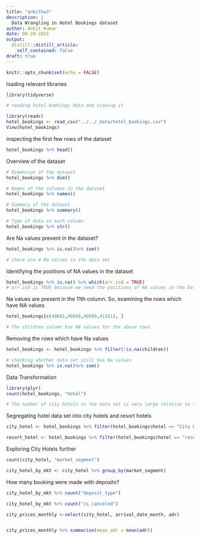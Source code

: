 ```yaml
---
title: "ankithw3"
description: |
  Data Wrangling in Hotel Bookings dataset
author: Ankit Kumar
date: 08-19-2021
output:
  distill::distill_article:
    self_contained: false
draft: true
---
```



```r
knitr::opts_chunk$set(echo = FALSE)
```


loading relevant libraries

```r
library(tidyverse)
```


```r
# reading hotel bookings data and viewing it

library(readr)
hotel_bookings <- read_csv("../../_data/hotel_bookings.csv")
View(hotel_bookings)
```

inspecting the first few rows of the dataset
```r
hotel_bookings %>% head()
```
Overview of the dataset

```r

# Dimension of the dataset
hotel_bookings %>% dim()

# Names of the columns in the dataset
hotel_bookings %>% names()

# Summary of the dataset
hotel_bookings %>% summary()

# Type of data in each column
hotel_bookings %>% str()

```

Are Na values present in the dataset?

```r
hotel_bookings %>% is.na()%>% sum()

# there are 4 Na values in the data set
```

Identifying the positions of NA values in the dataset

```r
hotel_bookings %>% is.na() %>% which(arr.ind = TRUE)
# arr.ind is TRUE because we need the positions of NA values in the Dataset
```

Na values are present in the 11th column. So, examining the rows which have NA values

```r
hotel_bookings[c(40601,40668,40680,41161), ]

# The children column has NA values for the above rows
```

Removing the rows which have Na values
```r
hotel_bookings <- hotel_bookings %>% filter(!is.na(children))

# checking whether data set still has Na values
hotel_bookings %>% is.na()%>% sum()

```

Data Transformation

```r
library(plyr)
count(hotel_bookings, "hotel")

# The number of city hotels in the data set is very large relative to the number of resort hotels.
```

Segregating hotel data set into city hotels and resort hotels

```r

city_hotel <- hotel_bookings %>% filter(hotel_bookings$hotel == "City Hotel")

resort_hotel <- hotel_bookings %>% filter(hotel_bookings$hotel == "resort Hotel")

```


Exploring City Hotels further

```r
count(city_hotel, "market_segment")

city_hotel_by_mkt <- city_hotel %>% group_by(market_segment)

```

How many booking were made with deposits?

```r
city_hotel_by_mkt %>% count("deposit_type")

city_hotel_by_mkt %>% count("is_canceled")
```

```r

city_prices_monthly <-select(city_hotel, arrival_date_month, adr)


city_prices_monthly %>% summarise(mean_adr = mean(adr))
```


